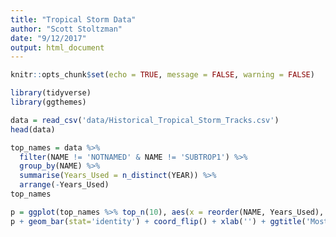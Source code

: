 ```yaml
---
title: "Tropical Storm Data"
author: "Scott Stoltzman"
date: "9/12/2017"
output: html_document
---
```


```r
knitr::opts_chunk$set(echo = TRUE, message = FALSE, warning = FALSE)
```

```r
library(tidyverse)
library(ggthemes)
```
```r
data = read_csv('data/Historical_Tropical_Storm_Tracks.csv')
head(data)
```

```r
top_names = data %>%
  filter(NAME != 'NOTNAMED' & NAME != 'SUBTROP1') %>%
  group_by(NAME) %>%
  summarise(Years_Used = n_distinct(YEAR)) %>%
  arrange(-Years_Used)
top_names
```
```r
p = ggplot(top_names %>% top_n(10), aes(x = reorder(NAME, Years_Used), y = Years_Used)) + theme_economist()
p + geom_bar(stat='identity') + coord_flip() + xlab('') + ggtitle('Most Used Tropical Storm Names')
```

